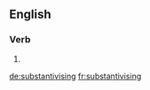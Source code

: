 ==English==

===Verb===
{{head|en|present participle}}

# {{present participle of|substantivise|lang=en}}

[[de:substantivising]]
[[fr:substantivising]]